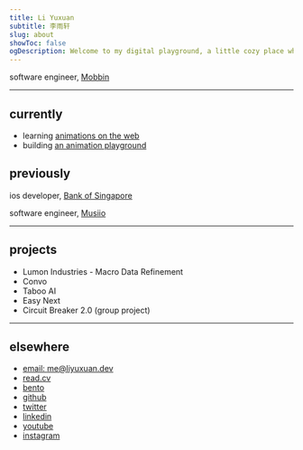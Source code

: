 ```yaml
---
title: Li Yuxuan
subtitle: 李雨轩
slug: about
showToc: false
ogDescription: Welcome to my digital playground, a little cozy place where ideas flow freely.
---
```


software engineer, [Mobbin](https://mobbin.com)

---

## currently

- learning [animations on the web](https://animations.dev/)
- building [an animation playground](/animation-playground)

## previously

ios developer, [Bank of Singapore](https://www.bankofsingapore.com)

software engineer, [Musiio](https://www.musiio.com)

---

## projects

<ul className='flex flex-col gap-2 text-sm [&_*]:font-normal'>
  <li>
    <CustomLink href='https://lumon-industries.work/'>Lumon Industries - Macro Data Refinement</CustomLink>
  </li>
  <li>
    <CustomLink href='https://convo.website'>Convo</CustomLink>
  </li>
  <li>
    <CustomLink href='https://taboo-ai.com'>Taboo AI</CustomLink>
  </li>
  <li>
    <CustomLink href='https://www.npmjs.com/package/easy-next'>
      Easy Next
    </CustomLink>
  </li>
  <li>
    <CustomLink href='https://youtu.be/1vXQv4OH5wU?si=YimreHIqqAIu4lC9'>
      Circuit Breaker 2.0 (group project)
    </CustomLink>
  </li>
</ul>

---

## elsewhere

- [email: me@liyuxuan.dev](mailto:me@liyuxuan.dev)
- [read.cv](https://read.cv/liyuxuan)
- [bento](https://bento.me/liyuxuan)
- [github](https://www.github.com/xmliszt)
- [twitter](https://www.twitter.com/xmliszt)
- [linkedin](https://www.linkedin.com/in/li-yuxuan/)
- [youtube](https://youtube.com/@bbfishstudio8837)
- [instagram](https://instagram.com/xmliszt)
